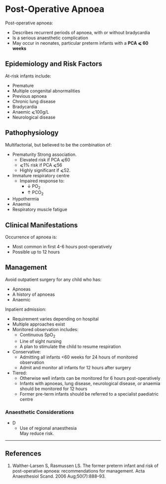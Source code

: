 # Post-Operative Apnoea


Post-operative apnoea:

* Describes recurrent periods of apnoea, with or without bradycardia
* Is a serious anaesthetic complication
* May occur in neonates, particular preterm infants with a **PCA ⩽ 60 weeks**


## Epidemiology and Risk Factors

At-risk infants include:

* Premature
* Multiple congenital abnormalities
* Previous apnoea
* Chronic lung disease
* Bradycardia
* Anaemic ⩽100g/L
* Neurological disease

## Pathophysiology

Multifactorial, but believed to be the combination of:

* Prematurity
Strong association.
	* Elevated risk if PCA ⩽60
	* ⩽1% risk if PCA ⩽56
	* Highly significant if ⩽52. 
* Immature respiratory centre
	* Impaired response to:
		* ↓ PO~2~
		* ↑ PCO~2~
* Hypothermia
* Anaemia
* Respiratory muscle fatigue


## Clinical Manifestations

Occurrence of apnoea is:

* Most common in first 4-6 hours post-operatively
* Possible up to 12 hours


## Management

Avoid outpatient surgery for any child who has:

* Apnoeas
* A history of apnoeas
* Anaemic

Inpatient admission:

* Requirement varies depending on hospital
* Multiple approaches exist
* Monitored observation includes:
	* Continuous SpO~2~
	* Line of sight nursing  
	* A plan to stimulate the child to resume respiration
* Conservative:
	* Admitting all infants <60 weeks for 24 hours of monitored observation
	* Admit and monitor all infants for 12 hours after surgery
* Tiered:
	* Otherwise well infants can be monitored for 6 hours post-operatively
	* Infants with apnoeas, lung disease, neurological disease, or anaemia should be monitored for 12 hours
	* Former pre-term infants should be referred to a specialist paediatric centre

### Anaesthetic Considerations

* D
	* Use of regional anaesthesia  
	May reduce risk.

---

## References

1. Walther-Larsen S, Rasmussen LS. The former preterm infant and risk of post-operative apnoea: recommendations for management. Acta Anaesthesiol Scand. 2006 Aug;50(7):888–93. 
